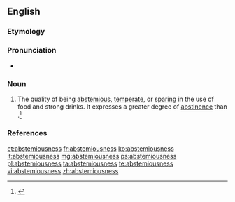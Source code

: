 ==English==

===Etymology===
{{suffix|abstemious|ness}}

===Pronunciation===
* {{a|US}} {{IPA|/æbˈsti.mi.əs.nəs/|/əbˈsti.mi.əs.nəs/}}

===Noun===
{{en-noun|-}}

# The quality of being [[abstemious]], [[temperate]], or [[sparing]] in the use of food and strong drinks. It expresses a greater degree of [[abstinence]] than {{term|temperance}}.{{defdate|First attested in the early 17<sup>th</sup> century.}}<ref name=SOED>{{reference-book | last =| first = | authorlink =  | coauthors =  | editor =Brown, Lesley  | others =  | title = The Shorter Oxford English Dictionary | origdate =  | origyear = 1933| origmonth =  | url =  | format =  | accessdate =  | accessyear =  | accessmonth =  | edition = 5th | date =  | year =2003| month =  | publisher =Oxford University Press  | location =Oxford, UK | language =  | id =  | doi = | isbn =978-0-19-860575-7 | lccn = | ol = | pages =9| chapter =  | chapterurl =  | quote =}}</ref>

===References===
<references/>

[[et:abstemiousness]]
[[fr:abstemiousness]]
[[ko:abstemiousness]]
[[it:abstemiousness]]
[[mg:abstemiousness]]
[[ps:abstemiousness]]
[[pl:abstemiousness]]
[[ta:abstemiousness]]
[[te:abstemiousness]]
[[vi:abstemiousness]]
[[zh:abstemiousness]]